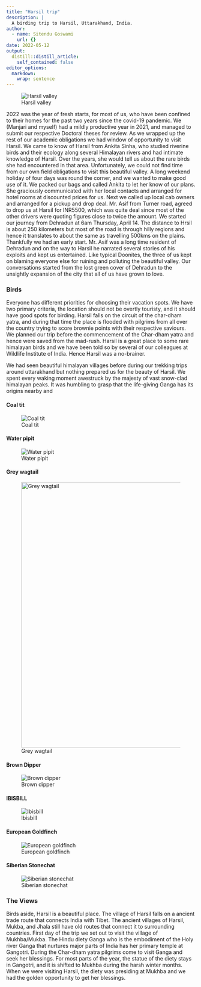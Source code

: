 ```yaml
---
title: "Harsil trip"
description: |
  A birding trip to Harsil, Uttarakhand, India.
author:
  - name: Sitendu Goswami
    url: {}
date: 2022-05-12
output:
  distill::distill_article:
    self_contained: false
editor_options: 
  markdown: 
    wrap: sentence
---
```


![Harsil valley](harsil1.JPG)

2022 was the year of fresh starts, for most of us, who have been confined to their homes for the past two years since the covid-19 pandemic.
We (Manjari and myself) had a mildly productive year in 2021, and managed to submit our respective Doctoral theses for review.
As we wrapped up the rest of our academic obligations we had window of opportunity to visit Harsil.
We came to know of Harsil from Ankita Sinha, who studied riverine birds and their ecology along several Himalayan rivers and had intimate knowledge of Harsil.
Over the years, she would tell us about the rare birds she had encountered in that area.
Unfortunately, we could not find time from our own field obligations to visit this beautiful valley.
A long weekend holiday of four days was round the corner, and we wanted to make good use of it.
We packed our bags and called Ankita to let her know of our plans.
She graciously communicated with her local contacts and arranged for hotel rooms at discounted prices for us.
Next we called up local cab owners and arranged for a pickup and drop deal.
Mr. Asif from Turner road, agreed to drop us at Harsil for INR5500, which was quite deal since most of the other drivers were quoting figures close to twice the amount.
We started our journey from Dehradun at 6am Thursday, April 14.
The distance to Hrsil is about 250 kilometers but most of the road is through hilly regions and hence it translates to about the same as travelling 500kms on the plains.
Thankfully we had an early start.
Mr. Asif was a long time resident of Dehradun and on the way to Harsil he narrated several stories of his exploits and kept us entertained.
Like typical Doonites, the three of us kept on blaming everyone else for ruining and polluting the beautiful valley.
Our conversations started from the lost green cover of Dehradun to the unsightly expansion of the city that all of us have grown to love.

### Birds

Everyone has different priorities for choosing their vacation spots.
We have two primary criteria, the location should not be overtly touristy, and it should have good spots for birding.
Harsil falls on the circuit of the char-dham yatra, and during that time the place is flooded with pilgrims from all over the country trying to score brownie points with their respective saviours.
We planned our trip before the commencement of the Char-dham yatra and hence were saved from the mad-rush.
Harsil is a great place to some rare himalayan birds and we have been told so by several of our colleagues at Wildlife Institute of India.
Hence Harsil was a no-brainer.

We had seen beautiful himalayan villages before during our trekking trips around uttarakhand but nothing prepared us for the beauty of Harsil.
We spent every waking moment awestruck by the majesty of vast snow-clad himalayan peaks.
It was humbling to grasp that the life-giving Ganga has its origins nearby and

#### Coal tit

![Coal tit](images/coaltit2.JPG)

#### Water pipit

![Water pipit](images/DSCN0316.JPG)

#### Grey wagtail

![Grey wagtail](images/greywagtail1.JPG){width="706"}

#### Brown Dipper

![Brown dipper](images/DSCN0395.JPG)

#### IBISBILL

![Ibisbill](images/DSCN0459.JPG)

#### European Goldfinch

![European goldfinch](images/DSCN0485.JPG)

#### Siberian Stonechat

![Siberian stonechat](images/DSCN0505.JPG)

### The Views

Birds aside, Harsil is a beautiful place.
The village of Harsil falls on a ancient trade route that connects India with Tibet.
The ancient villages of Harsil, Mukba, and Jhala still have old routes that connect it to surrounding countries.
First day of the trip we set out to visit the village of Mukhba/Mukba.
The Hindu diety Ganga who is the embodiment of the Holy river Ganga that nurtures major parts of India has her primary temple at Gangotri.
During the Char-dham yatra pilgrims come to visit Ganga and seek her blessings.
For most parts of the year, the statue of the diety stays in Gangotri, and it is shifted to Mukhba during the harsh winter months.
When we were visiting Harsil, the diety was presiding at Mukhba and we had the golden opportunity to get her blessings.
